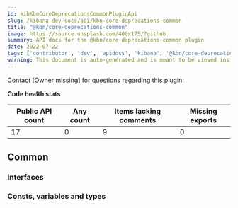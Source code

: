 ```yaml
---
id: kibKbnCoreDeprecationsCommonPluginApi
slug: /kibana-dev-docs/api/kbn-core-deprecations-common
title: "@kbn/core-deprecations-common"
image: https://source.unsplash.com/400x175/?github
summary: API docs for the @kbn/core-deprecations-common plugin
date: 2022-07-22
tags: ['contributor', 'dev', 'apidocs', 'kibana', '@kbn/core-deprecations-common']
warning: This document is auto-generated and is meant to be viewed inside our experimental, new docs system. Reach out in #docs-engineering for more info.
---
```




Contact [Owner missing] for questions regarding this plugin.

**Code health stats**

| Public API count  | Any count | Items lacking comments | Missing exports |
|-------------------|-----------|------------------------|-----------------|
| 17 | 0 | 9 | 0 |

## Common

### Interfaces
<DocDefinitionList data={kbnCoreDeprecationsCommonObj.common.interfaces}/>

### Consts, variables and types
<DocDefinitionList data={kbnCoreDeprecationsCommonObj.common.misc}/>

